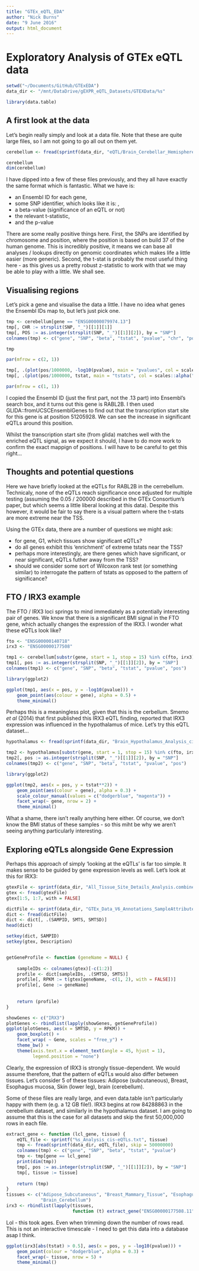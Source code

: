 ```yaml
---
title: "GTEx_eQTL_EDA"
author: "Nick Burns"
date: "9 June 2016"
output: html_document
---
```


# Exploratory Analysis of GTEx eQTL data  

```r
setwd("~/Documents/GitHub/GTExEDA")
data_dir <- "/mnt/DataDrive/gEXPR_eQTL_Datasets/GTEXData/%s"

library(data.table)
```

## A first look at the data  

Let's begin really simply and look at a data file. Note that these are quite large files, so I am not going to go all out on them yet.

```r
cerebellum <- fread(sprintf(data_dir, "eQTL/Brain_Cerebellar_Hemisphere_Analysis_cis-eQTLs.txt"))

cerebellum
dim(cerebellum)
```

I have dipped into a few of these files previously, and they all have exactly the same format which is fantastic. What we have is: 

  - an Ensembl ID for each gene,  
  - some SNP identifier, which looks like it is: <CHR>_<POS>_<A1>_<A2>_<genome build>,  
  - a beta-value (significance of an eQTL or not)  
  - the relevant t-statistic,  
  - and the p-value  
  
There are some really positive things here. First, the SNPs are identified by chromosome and position, where the position is based on build 37 of the human genome. This is incredibly positive, it means we can base all analyses / lookups directly on genomic coordinates which makes life a little easier (more generic). Second, the t-stat is probably the most useful thing here - as this gives us a pretty robust z-statistic to work with that we may be able to play with a little. We shall see.

## Visualising regions  

Let's pick a gene and visualise the data a little. I have no idea what genes the Ensembl IDs map to, but let's just pick one.

```r
tmp <- cerebellum[gene == "ENSG00000079974.13"]
tmp[, CHR := strsplit(SNP, "_")[[1]][1]]
tmp[, POS := as.integer(strsplit(SNP, "_")[[1]][2]), by = "SNP"]
colnames(tmp) <- c("gene", "SNP", "beta", "tstat", "pvalue", "chr", "pos")

tmp

par(mfrow = c(2, 1))

tmp[, .(plot(pos/1000000, -log10(pvalue), main = "pvalues", col = scales::alpha("dodgerblue", 0.3), pch = 19, type = "b"))]
tmp[, .(plot(pos/1000000, tstat, main = "tstats", col = scales::alpha("dodgerblue", 0.3), pch = 19, type = "b"))]

par(mfrow = c(1, 1))
```

I copied the Ensembl ID (just the first part, not the .13 part) into Ensembl's search box, and it turns out this gene is RABL2B. I then used GLIDA::fromUCSCEnsemblGenes to find out that the transcription start site for this gene is at position 51205928. We can see the increase in significant eQTLs around this position.

Whilst the transcription start site (from glida) matches well with the enriched eQTL signal, as we expect it should, I have to do more work to confirm the exact mappign of positions. I will have to be careful to get this right...

## Thoughts and potential questions  

Here we have briefly looked at the eQTLs for RABL2B in the cerrebellum. Technicaly, none of the eQTLs reach significance once adjusted for multiple testing (assuming the 0.05 / 200000 described in the GTEx Consortium's paper, but which seems a little liberal looking at this data). Despite this however, it would be fair to say there is a visual pattern where the t-stats are more extreme near the TSS.

Using the GTEx data, there are a number of questions we might ask:  

  - for gene, G1, which tissues show significant eQTLs?  
  - do all genes exhibit this 'enrichment' of extreme tstats near the TSS?  
  - perhaps more interestingly, are there genes which have significant, or near significant, eQTLs futher away from the TSS?  
  - should we consider some sort of Wilcoxon rank test (or something similar) to interrogate the pattern of tstats as opposed to the pattern of significance?  
  
## FTO / IRX3 example  

The FTO / IRX3 loci springs to mind immediately as a potentially interesting pair of genes. We know that there is a significant BMI signal in the FTO gene, which actually changes the expression of the IRX3. I wonder what these eQTLs look like?  

```r
fto <- "ENSG00000140718"
irx3 <- "ENSG00000177508"

tmp1 <- cerebellum[substr(gene, start = 1, stop = 15) %in% c(fto, irx3)]
tmp1[, pos := as.integer(strsplit(SNP, "_")[[1]][2]), by = "SNP"]
colnames(tmp1) <- c("gene", "SNP", "beta", "tstat", "pvalue", "pos")

library(ggplot2)

ggplot(tmp1, aes(x = pos, y = -log10(pvalue))) +
    geom_point(aes(colour = gene), alpha = 0.5) +
    theme_minimal()
```

Perhaps this is a meaningless plot, given that this is the cerbellum. Smemo _et al_ (2014) that first published this IRX3 eQTL finding, reported that IRX3 expression was influenced in the hypothalamus of mice. Let's try this eQTL dataset...


```r
hypothalamus <- fread(sprintf(data_dir, "Brain_Hypothalamus_Analysis_cis-eQTLs.txt"))

tmp2 <- hypothalamus[substr(gene, start = 1, stop = 15) %in% c(fto, irx3)]
tmp2[, pos := as.integer(strsplit(SNP, "_")[[1]][2]), by = "SNP"]
colnames(tmp2) <- c("gene", "SNP", "beta", "tstat", "pvalue", "pos")

library(ggplot2)

ggplot(tmp2, aes(x = pos, y = tstat**2)) +
    geom_point(aes(colour = gene), alpha = 0.3) +
    scale_colour_manual(values = c("dodgerblue", "magenta")) +
    facet_wrap(~ gene, nrow = 2) +
    theme_minimal()
```

What a shame, there isn't really anything here either. Of course, we don't know the BMI status of these samples - so this miht be why we aren't seeing anything particularly interesting.

## Exploring eQTLs alongside Gene Expression  

Perhaps this approach of simply 'looking at the eQTLs' is far too simple. It makes sense to be guided by gene expression levels as well. Let's look at this for IRX3:

```r
gtexFile <- sprintf(data_dir, "All_Tissue_Site_Details_Analysis.combined.rpkm.gct")
gtex <- fread(gtexFile)
gtex[1:5, 1:7, with = FALSE]

dictFile <- sprintf(data_dir, "GTEx_Data_V6_Annotations_SampleAttributesDS.txt")
dict <- fread(dictFile)
dict <- dict[, .(SAMPID, SMTS, SMTSD)]
head(dict)
```

```r
setkey(dict, SAMPID)
setkey(gtex, Description)


getGeneProfile <- function (geneName = NULL) {
    
    sampleIDs <- colnames(gtex)[-c(1:2)]
    profile <- dict[sampleIDs, .(SMTSD, SMTS)]
    profile[, RPKM := t(gtex[geneName, -c(1, 2), with = FALSE])]
    profile[, Gene := geneName]
    
    
    return (profile)
}

showGenes <- c("IRX3")
plotGenes <- rbindlist(lapply(showGenes, getGeneProfile))
ggplot(plotGenes, aes(x = SMTSD, y = RPKM)) +
    geom_boxplot() +
    facet_wrap( ~ Gene, scales = "free_y") +
    theme_bw() +
    theme(axis.text.x = element_text(angle = 45, hjust = 1),
          legend.position = "none")
```

Clearly, the expression of IRX3 is strongly tissue-dependent. We would assume therefore, that the pattern of eQTLs would also differ between tissues. Let's consider 5 of these tissues: Adipose (subcutaneous), Breast, Esophagus mucosa, Skin (lower leg), brain (cerebellum).

Some of these files are really large, and even data.table isn't particularly happy with them (e.g. a 12 GB file!). IRX3 begins at row 84288863 in the cerebellum dataset, and similarly in the hypothalamus dataset. I am going to assume that this is the case for all datasets and skip the first 50,000,000 rows in each file.

```r
extract_gene <- function (lcl_gene, tissue) {
    eQTL_file <- sprintf("%s_Analysis_cis-eQTLs.txt", tissue)
    tmp <- fread(sprintf(data_dir, eQTL_file), skip = 50000000)
    colnames(tmp) <- c("gene", "SNP", "beta", "tstat", "pvalue")
    tmp <- tmp[gene == lcl_gene]
    print(dim(tmp))    
    tmp[, pos := as.integer(strsplit(SNP, "_")[[1]][2]), by = "SNP"]
    tmp[, tissue := tissue]
    
    return (tmp)
}
tissues <- c("Adipose_Subcutaneous", "Breast_Mammary_Tissue", "Esophagus_Mucosa", "Skin_Sun_Exposed_Lower_leg",
             "Brain_Cerebellum")
irx3 <- rbindlist(lapply(tissues,
                         function (t) extract_gene("ENSG00000177508.11", t)))
```

Lol - this took ages. Even when trimming down the number of rows read. This is not an interactive timescale - I need to get this data into a database asap I think.

```r
ggplot(irx3[abs(tstat) > 0.5], aes(x = pos, y = -log10(pvalue))) +
    geom_point(colour = "dodgerblue", alpha = 0.3) +
    facet_wrap(~ tissue, nrow = 5) +
    theme_minimal()
```